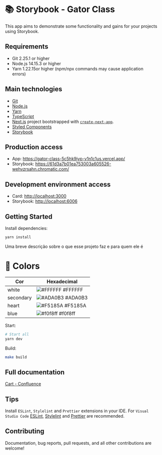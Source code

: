
<Meta title="Guidelines/ReadMe" />

# 📚 Storybook - Gator Class
This app aims to demonstrate some functionality and gains for your projects using Storybook.

## Requirements

- Git 2.25.1 or higher
- Node.js 14.15.3 or higher
- Yarn 1.22.15or higher (npm/npx commands may cause application errors)

## Main technologies

- [Git](https://git-scm.com/)
- [Node.js](https://nodejs.org/)
- [Yarn](https://yarnpkg.com/)
- [TypeScript](https://www.typescriptlang.org/)
- [Next.js](https://nextjs.org/) project bootstrapped with [`create-next-app`](https://github.com/vercel/next.js/tree/canary/packages/create-next-app).
- [Styled Components](https://styled-components.com/)
- [Storybook](https://storybook.js.org/)

## Production access

- App: <https://gator-class-5c5hk9jyp-v1n1c1us.vercel.app/>
- Storybook: <https://61d3a7b01ea753003a605526-wehvzrsahn.chromatic.com/>

## Development environment access

- Card: <http://localhost:3000>
- Storybook: <http://localhost:6006>

## Getting Started

Install dependencies:

```bash
yarn install
```




Uma breve descrição sobre o que esse projeto faz e para quem ele é

# 🎨 Colors

| Cor               | Hexadecimal                                                |
| ----------------- | ---------------------------------------------------------------- |
| white             | ![#FFFFFF](https://via.placeholder.com/10/ffffff?text=+) #FFFFFF |
| secondary       | ![#ADA0B3](https://via.placeholder.com/10/ADA0B3?text=+) #ADA0B3 |
| heart      | ![#F5185A](https://via.placeholder.com/10/F5185A?text=+) #F5185A |
| blue       | ![#f0f8ff](https://via.placeholder.com/10/f0f8ff?text=+) #f0f8ff |



Start:

```bash
# Start all
yarn dev
```

Build:

```bash
make build
```

## Full documentation

[Cart - Confluence](https://confluence.endurance.com/display/LED/Cart)

## Tips

Install `ESLint`, `Stylelint` and `Prettier` extensions in your IDE. For `Visual Studio Code` [ESLint](https://marketplace.visualstudio.com/items?itemName=dbaeumer.vscode-eslint), [Stylelint](https://marketplace.visualstudio.com/items?itemName=stylelint.vscode-stylelint) and [Prettier](https://marketplace.visualstudio.com/items?itemName=esbenp.prettier-vscode) are recommended.

## Contributing

Documentation, bug reports, pull requests, and all other contributions are welcome!
